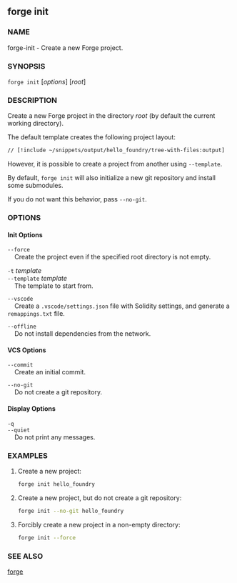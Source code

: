 
## forge init

### NAME

forge-init - Create a new Forge project.

### SYNOPSIS

`forge init` [*options*] [*root*]

### DESCRIPTION

Create a new Forge project in the directory _root_ (by default the current working directory).

The default template creates the following project layout:

```bash
// [!include ~/snippets/output/hello_foundry/tree-with-files:output]
```

However, it is possible to create a project from another using `--template`.

By default, `forge init` will also initialize a new git repository and install some submodules.

If you do not want this behavior, pass `--no-git`.

### OPTIONS

#### Init Options

`--force`  
&nbsp;&nbsp;&nbsp;&nbsp;Create the project even if the specified root directory is not empty.

`-t` _template_  
`--template` _template_  
&nbsp;&nbsp;&nbsp;&nbsp;The template to start from.

`--vscode`  
&nbsp;&nbsp;&nbsp;&nbsp;Create a `.vscode/settings.json` file with Solidity settings, and generate a `remappings.txt` file.

`--offline`  
&nbsp;&nbsp;&nbsp;&nbsp;Do not install dependencies from the network.

#### VCS Options

`--commit`  
&nbsp;&nbsp;&nbsp;&nbsp;Create an initial commit.

`--no-git`  
&nbsp;&nbsp;&nbsp;&nbsp;Do not create a git repository.

#### Display Options

`-q`  
`--quiet`  
&nbsp;&nbsp;&nbsp;&nbsp;Do not print any messages.

<CommonOptions />

### EXAMPLES

1. Create a new project:

   ```sh
   forge init hello_foundry
   ```

2. Create a new project, but do not create a git repository:

   ```sh
   forge init --no-git hello_foundry
   ```

3. Forcibly create a new project in a non-empty directory:
   ```sh
   forge init --force
   ```

### SEE ALSO

[forge](/reference/forge/forge.mdx)
